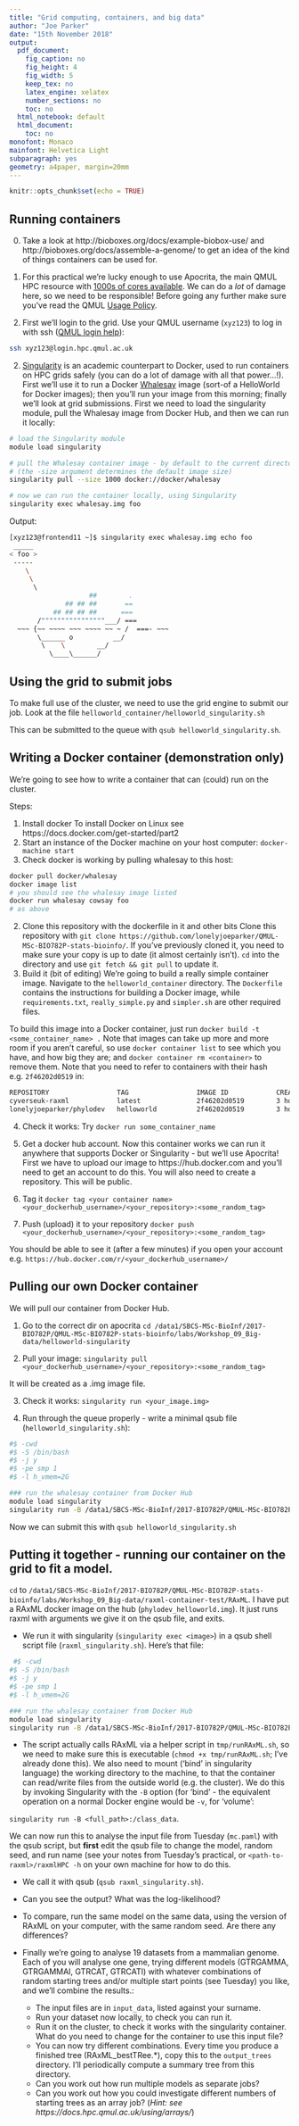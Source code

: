```yaml
---
title: "Grid computing, containers, and big data"
author: "Joe Parker"
date: "15th November 2018"
output:
  pdf_document:
    fig_caption: no
    fig_height: 4
    fig_width: 5
    keep_tex: no
    latex_engine: xelatex
    number_sections: no
    toc: no
  html_notebook: default
  html_document:
    toc: no
monofont: Monaco
mainfont: Helvetica Light
subparagraph: yes
geometry: a4paper, margin=20mm
---
```


```r
knitr::opts_chunk$set(echo = TRUE)
```

## Running containers

00. Take a look at http://bioboxes.org/docs/example-biobox-use/ and http://bioboxes.org/docs/assemble-a-genome/ to get an idea of the kind of things containers can be used for.

0. For this practical we're lucky enough to use Apocrita, the main QMUL HPC resource with [1000s of cores available](https://docs.hpc.qmul.ac.uk/nodes/). We can do a *lot* of damage here, so we need to be responsible! Before going any further make sure you've read the QMUL [Usage Policy](https://docs.hpc.qmul.ac.uk/intro/usage_policy/).

1. First we'll login to the grid. Use your QMUL username (`xyz123`) to log in with ssh ([QMUL login help](https://docs.hpc.qmul.ac.uk/intro/login/)):

```bash
ssh xyz123@login.hpc.qmul.ac.uk
```

2. [Singularity](http://singularity.lbl.gov/) is an academic counterpart to Docker, used to run containers on HPC grids safely (you can do a lot of damage with all that power...!).  First we'll use it to run a Docker [Whalesay](https://hub.docker.com/r/docker/whalesay/) image (sort-of a HelloWorld for Docker images); then you'll run your image from this morning; finally we'll look at grid submissions. First we need to load the singularity module, pull the Whalesay image from Docker Hub, and then we can run it locally:

```bash
# load the Singularity module
module load singularity

# pull the Whalesay container image - by default to the current directory. 
# (the -size argument determines the default image size)
singularity pull --size 1000 docker://docker/whalesay

# now we can run the container locally, using Singularity
singularity exec whalesay.img foo
```

Output:

```bash
[xyz123@frontend11 ~]$ singularity exec whalesay.img echo foo
 _____ 
< foo >
 ----- 
    \
     \
      \     
                    ##        .            
              ## ## ##       ==            
           ## ## ## ##      ===            
       /""""""""""""""""___/ ===        
  ~~~ {~~ ~~~~ ~~~ ~~~~ ~~ ~ /  ===- ~~~   
       \______ o          __/            
        \    \        __/             
          \____\______/ 
```

## Using the grid to submit jobs

To make full use of the cluster, we need to use the grid engine to submit our job. Look at the file `helloworld_container/helloworld_singularity.sh`

This can be submitted to the queue with `qsub helloworld_singularity.sh`.

## Writing a Docker container (demonstration only)

We're going to see how to write a container that can (could) run on the cluster. 

Steps:

 1. Install docker
 To install Docker on Linux see https://docs.docker.com/get-started/part2
 1. Start an instance of the Docker machine on your host computer: `docker-machine start`
 2. Check docker is working by pulling whalesay to this host:

```bash
docker pull docker/whalesay
docker image list
# you should see the whalesay image listed
docker run whalesay cowsay foo
# as above
```

 2. Clone this repository with the dockerfile in it and other bits
 Clone this repository with `git clone https://github.com/lonelyjoeparker/QMUL-MSc-BIO782P-stats-bioinfo/`. 
 If you've previously cloned it, you need to make sure your copy is up to date (it almost certainly isn't). `cd` into the directory and use `git fetch && git pull` to update it. 
 3. Build it (bit of editing)
 We're going to build a really simple container image. Navigate to the `helloworld_container` directory. The `Dockerfile` contains the instructions for building a Docker image, while `requirements.txt`, `really_simple.py` and `simpler.sh` are other required files.
 
 To build this image into a Docker container, just run `docker build -t <some_container_name> .` Note that images can take up more and more room if you aren't careful, so use `docker container list` to see which you have, and how big they are; and `docker container rm <container>` to remove them. Note that you need to refer to containers with their hash e.g. `2f46202d0519` in:

```bash
REPOSITORY                 TAG                 IMAGE ID            CREATED             SIZE
cyverseuk-raxml            latest              2f46202d0519        3 hours ago         369MB
lonelyjoeparker/phylodev   helloworld          2f46202d0519        3 hours ago         369MB
```
 
 4. Check it works: Try `docker run some_container_name`
 
 5. Get a docker hub account. Now this container works we can run it anywhere that supports Docker or Singularity - but we'll use Apocrita! First we have to upload our image to https://hub.docker.com and you'll need to get an account to do this. You will also need to create a repository. This will be public.
 
 6. Tag it
 `docker tag <your container name> <your_dockerhub_username>/<your_repository>:<some_random_tag>`

 7. Push (upload) it to your repository
`docker push <your_dockerhub_username>/<your_repository>:<some_random_tag>`
 
 You should be able to see it (after a few minutes) if you open your account e.g. `https://hub.docker.com/r/<your_dockerhub_username>/`

## Pulling our own Docker container

We will pull our container from Docker Hub.

 1. Go to the correct dir on apocrita `cd /data1/SBCS-MSc-BioInf/2017-BIO782P/QMUL-MSc-BIO782P-stats-bioinfo/labs/Workshop_09_Big-data/helloworld-singularity`
 
 2. Pull your image: `singularity pull <your_dockerhub_username>/<your_repository>:<some_random_tag>`
 
 It will be created as a <your_image>.img image file.
 
 3. Check it works: `singularity run <your_image.img>`
 
 4. Run through the queue properly - write a minimal qsub file (`helloworld_singularity.sh`):
 
```bash
#$ -cwd
#$ -S /bin/bash
#$ -j y
#$ -pe smp 1
#$ -l h_vmem=2G

### run the whalesay container from Docker Hub
module load singularity
singularity run -B /data1/SBCS-MSc-BioInf/2017-BIO782P/QMUL-MSc-BIO782P-stats-bioinfo/labs/Workshop_09_Big-data/helloworld_container:/data phylodev-helloworld.img  oooo
```

Now we can submit this with `qsub helloworld_singularity.sh` 

## Putting it together - running our container on the grid to fit a model.

`cd` to `/data1/SBCS-MSc-BioInf/2017-BIO782P/QMUL-MSc-BIO782P-stats-bioinfo/labs/Workshop_09_Big-data/raxml-container-test/RAxML`. I have put a RAxML docker image on the hub (`phylodev_helloworld.img`). It just runs raxml with arguments we give it on the qsub file, and exits.

 * We run it with singularity (`singularity exec <image>`) in a qsub shell script file (`raxml_singularity.sh`). Here's that file:
 
```bash
 #$ -cwd
#$ -S /bin/bash
#$ -j y
#$ -pe smp 1
#$ -l h_vmem=2G

### run the whalesay container from Docker Hub
module load singularity
singularity run -B /data1/SBCS-MSc-BioInf/2017-BIO782P/QMUL-MSc-BIO782P-stats-bioinfo/labs/Workshop_09_Big-data/raxml-container-test/RAxML:/tmp phylodev-helloworld.img -s demo_data/mc.paml -m GTRGAMMAI -p 122 -n agave_01  
```
 
 * The script actually calls RAxML via a helper script in `tmp/runRAxML.sh`, so we need to make sure this is executable (`chmod +x tmp/runRAxML.sh`; I've already done this). We also need to mount ('bind' in singularity language) the working directory to the machine, to that the container can read/write files from the outside world (e.g. the cluster). We do this by invoking Singularity with the `-B` option (for 'bind' - the equivalent operation on a normal Docker engine would be `-v`, for 'volume':
 
`singularity run -B <full_path>:/class_data`. 
 
We can now run this to analyse the input file from Tuesday (`mc.paml`) with the qsub script, but **first** edit the qsub file to change the model, random seed, and run name (see your notes from Tuesday's practical, or `<path-to-raxml>/raxmlHPC -h` on your own machine for how to do this.
 
 * We call it with qsub (`qsub raxml_singularity.sh`). 
 
 * Can you see the output? What was the log-likelihood?
 
 * To compare, run the same model on the same data, using the version of RAxML on your computer, with the same random seed. Are there any differences?
 
 * Finally we're going to analyse 19 datasets from a mammalian genome. Each of you will analyse one gene, trying different models (GTRGAMMA, GTRGAMMAI, GTRCAT, GTRCATI) with whatever combinations of random starting trees and/or multiple start points (see Tuesday) you like, and we'll combine the results.:
     - The input files are in `input_data`, listed against your surname.
     - Run your dataset now locally, to check you can run it.
     - Run it on the cluster, to check it works with the singularity container. What do you need to change for the container to use this input file?
     - You can now try different combinations. Every time you produce a finished tree (RAxML_bestTRee.*), copy this to the `output_trees` directory. I'll periodically compute a summary tree from this directory.
     - Can you work out how run multiple models as separate jobs?
     - Can you work out how you could investigate different numbers of starting trees as an array job? (*Hint: see https://docs.hpc.qmul.ac.uk/using/arrays/*)
 
